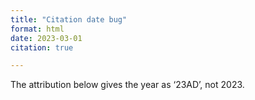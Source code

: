 ```yaml
---
title: "Citation date bug"
format: html
date: 2023-03-01
citation: true

---
```


The attribution below gives the year as '23AD', not 2023.